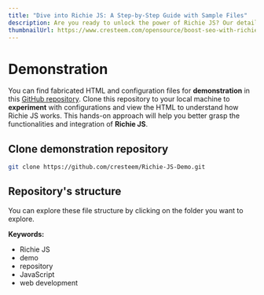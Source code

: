 ```yaml
---
title: "Dive into Richie JS: A Step-by-Step Guide with Sample Files"
description: Are you ready to unlock the power of Richie JS? Our detailed guide and demo repository will walk you through this versatile JavaScript tool, helping you understand its functionalities and integration with ease.
thumbnailUrl: https://www.cresteem.com/opensource/boost-seo-with-richie-js/thumbnail.png
---
```


# Demonstration

You can find fabricated HTML and configuration files for **demonstration** in this [GitHub repository](https://github.com/cresteem/Richie-JS-Demo). Clone this repository to your local machine to **experiment** with configurations and view the HTML to understand how Richie JS works. This hands-on approach will help you better grasp the functionalities and integration of **Richie JS**.

## Clone demonstration repository

```bash filename="Terminal @Demo" copy
git clone https://github.com/cresteem/Richie-JS-Demo.git
```

## Repository's structure


You can explore these file structure by clicking on the folder you want to explore.

<FileTree>
  <FileTree.Folder name=".vscode">
    <FileTree.File name="richiejs-config-schema.json" />
    <FileTree.File name="settings.json" />
  </FileTree.Folder>
  <FileTree.Folder name="dist">
    <FileTree.Folder name="pages">
      <FileTree.File name="article.html" />
      <FileTree.File name="events.html" />
      <FileTree.File name="faq.html" />
      <FileTree.File name="localbusiness.html" />
      <FileTree.File name="org.html" />
      <FileTree.File name="product.html" />
      <FileTree.File name="profilepage.html" />
      <FileTree.File name="softwareapp.html" />
      <FileTree.File name="videos.html" />
      <FileTree.Folder name="breadcrumb">
        <FileTree.Folder name="sub-breadcrumb">
          <FileTree.File name="notindex.html" />
        </FileTree.Folder>
      </FileTree.Folder>
      <FileTree.Folder name="carousels">
        <FileTree.File name="courses.html" />
        <FileTree.File name="movies.html" />
        <FileTree.File name="recipies.html" />
        <FileTree.File name="restaurants.html" />
      </FileTree.Folder>
      <FileTree.Folder name="productVarient">
        <FileTree.File name="productAge.html" />
        <FileTree.File name="productColor.html" />
        <FileTree.File name="productCombined.html" />
        <FileTree.File name="productGender.html" />
        <FileTree.File name="productMaterial.html" />
        <FileTree.File name="productPattern.html" />
        <FileTree.File name="productSize.html" />
      </FileTree.Folder>
      <FileTree.Folder name="Sitesearch">
        <FileTree.File name="searchpage.html" />
      </FileTree.Folder>
    </FileTree.Folder>
  </FileTree.Folder>
  <FileTree.Folder name="pages">
    <FileTree.File name="article.html" />
    <FileTree.File name="events.html" />
    <FileTree.File name="faq.html" />
    <FileTree.File name="index.html" />
    <FileTree.File name="localbusiness.html" />
    <FileTree.File name="org.html" />
    <FileTree.File name="product.html" />
    <FileTree.File name="profilepage.html" />
    <FileTree.File name="softwareapp.html" />
    <FileTree.File name="videos.html" />
    <FileTree.Folder name="breadcrumb">
      <FileTree.File name="index.html" />
      <FileTree.Folder name="sub-breadcrumb">
        <FileTree.File name="index.html" />
        <FileTree.File name="notindex.html" />
      </FileTree.Folder>
    </FileTree.Folder>
    <FileTree.Folder name="carousels">
      <FileTree.File name="courses.html" />
      <FileTree.File name="movies.html" />
      <FileTree.File name="recipies.html" />
      <FileTree.File name="restaurants.html" />
    </FileTree.Folder>
    <FileTree.Folder name="productVarient">
      <FileTree.File name="productAge.html" />
      <FileTree.File name="productColor.html" />
      <FileTree.File name="productCombined.html" />
      <FileTree.File name="productGender.html" />
      <FileTree.File name="productMaterial.html" />
      <FileTree.File name="productPattern.html" />
      <FileTree.File name="productSize.html" />
    </FileTree.Folder>
    <FileTree.Folder name="Sitesearch">
      <FileTree.File name="client.js" />
      <FileTree.File name="searchpage.html" />
      <FileTree.File name="server.php" />
    </FileTree.Folder>
  </FileTree.Folder>
  <FileTree.File name="demo.cjs" />
  <FileTree.File name="demo.mjs" />
  <FileTree.File name="LICENSE" />
  <FileTree.File name="package.json" />
  <FileTree.File name="rjs.config.json" />
</FileTree>

**Keywords:**

<ul className={style.keywords}>
  <li>Richie JS</li>
  <li>demo</li>
  <li>repository</li>
  <li>JavaScript</li>
  <li>web development</li>
</ul>
